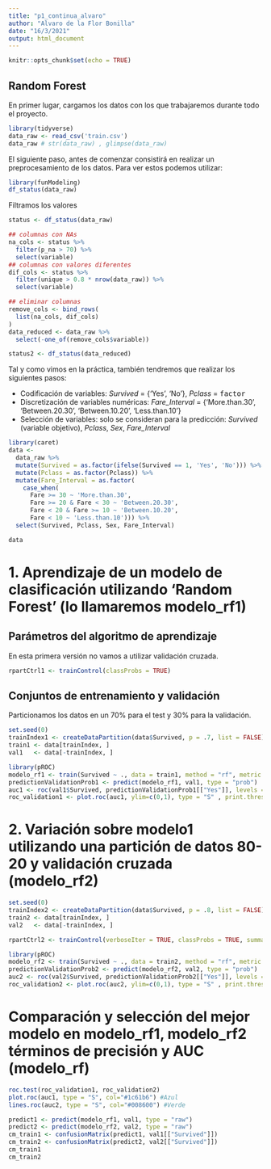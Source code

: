 ```yaml
---
title: "p1_continua_alvaro"
author: "Alvaro de la Flor Bonilla"
date: "16/3/2021"
output: html_document
---
```


```r
knitr::opts_chunk$set(echo = TRUE)
```

## Random Forest

En primer lugar, cargamos los datos con los que trabajaremos durante todo el proyecto.

```r
library(tidyverse)
data_raw <- read_csv('train.csv')
data_raw # str(data_raw) , glimpse(data_raw)
```

El siguiente paso, antes de comenzar consistirá en realizar un preprocesamiento de los datos. Para ver estos podemos utilizar:

```r
library(funModeling)
df_status(data_raw)
```

Filtramos los valores

```r
status <- df_status(data_raw)

## columnas con NAs
na_cols <- status %>%
  filter(p_na > 70) %>%
  select(variable)
## columnas con valores diferentes
dif_cols <- status %>%
  filter(unique > 0.8 * nrow(data_raw)) %>%
  select(variable)

## eliminar columnas
remove_cols <- bind_rows(
  list(na_cols, dif_cols)
)
data_reduced <- data_raw %>%
  select(-one_of(remove_cols$variable))

status2 <- df_status(data_reduced)
```

Tal y como vimos en la práctica, también tendremos que realizar los siguientes pasos:

-   Codificación de variables: *Survived* = {'Yes', 'No'}, *Pclass* = <tt>factor</tt>
-   Discretización de variables numéricas: *Fare_Interval* = {'More.than.30', 'Between.20.30', 'Between.10.20', 'Less.than.10'}
-   Selección de variables: solo se consideran para la predicción: *Survived* (variable objetivo), *Pclass*, *Sex*, *Fare_Interval*

```r
library(caret)
data <-
  data_raw %>%
  mutate(Survived = as.factor(ifelse(Survived == 1, 'Yes', 'No'))) %>%
  mutate(Pclass = as.factor(Pclass)) %>%
  mutate(Fare_Interval = as.factor(
    case_when(
      Fare >= 30 ~ 'More.than.30',
      Fare >= 20 & Fare < 30 ~ 'Between.20.30',
      Fare < 20 & Fare >= 10 ~ 'Between.10.20',
      Fare < 10 ~ 'Less.than.10'))) %>%
  select(Survived, Pclass, Sex, Fare_Interval)

data
```

# 1. Aprendizaje de un modelo de clasificación utilizando 'Random Forest' (lo llamaremos modelo_rf1)

## Parámetros del algoritmo de aprendizaje

En esta primera versión no vamos a utilizar validación cruzada.

```r
rpartCtrl1 <- trainControl(classProbs = TRUE)
```

## Conjuntos de entrenamiento y validación

Particionamos los datos en un 70% para el test y 30% para la validación.

```r
set.seed(0)
trainIndex1 <- createDataPartition(data$Survived, p = .7, list = FALSE)
train1 <- data[trainIndex, ] 
val1   <- data[-trainIndex, ]
```

```r
library(pROC)
modelo_rf1 <- train(Survived ~ ., data = train1, method = "rf", metric = "ROC", trControl = rpartCtrl1)
predictionValidationProb1 <- predict(modelo_rf1, val1, type = "prob")
auc1 <- roc(val1$Survived, predictionValidationProb1[["Yes"]], levels = unique(val1[["Survived"]]))
roc_validation1 <- plot.roc(auc1, ylim=c(0,1), type = "S" , print.thres = T, main=paste('Validation AUC 1:', round(auc1$auc[[1]], 2)))
```

# 2. Variación sobre modelo1 utilizando una partición de datos 80-20 y validación cruzada (modelo_rf2)

```r
set.seed(0)
trainIndex2 <- createDataPartition(data$Survived, p = .8, list = FALSE)
train2 <- data[trainIndex, ] 
val2   <- data[-trainIndex, ]
```

```r
rpartCtrl2 <- trainControl(verboseIter = TRUE, classProbs = TRUE, summaryFunction = twoClassSummary, method = "cv", number = 10)
```

```r
library(pROC)
modelo_rf2 <- train(Survived ~ ., data = train2, method = "rf", metric = "ROC", trControl = rpartCtrl2)
predictionValidationProb2 <- predict(modelo_rf2, val2, type = "prob")
auc2 <- roc(val2$Survived, predictionValidationProb2[["Yes"]], levels = unique(val2[["Survived"]]))
roc_validation2 <- plot.roc(auc2, ylim=c(0,1), type = "S" , print.thres = T, main=paste('Validation AUC 2:', round(auc2$auc[[1]], 2)))
```

# Comparación y selección del mejor modelo en modelo_rf1, modelo_rf2 términos de precisión y AUC (modelo_rf)

```r
roc.test(roc_validation1, roc_validation2)
plot.roc(auc1, type = "S", col="#1c61b6") #Azul
lines.roc(auc2, type = "S", col="#008600") #Verde
```
```r
predict1 <- predict(modelo_rf1, val1, type = "raw")
predict2 <- predict(modelo_rf2, val2, type = "raw")
cm_train1 <- confusionMatrix(predict1, val1[["Survived"]])
cm_train2 <- confusionMatrix(predict2, val2[["Survived"]])
cm_train1
cm_train2
```

